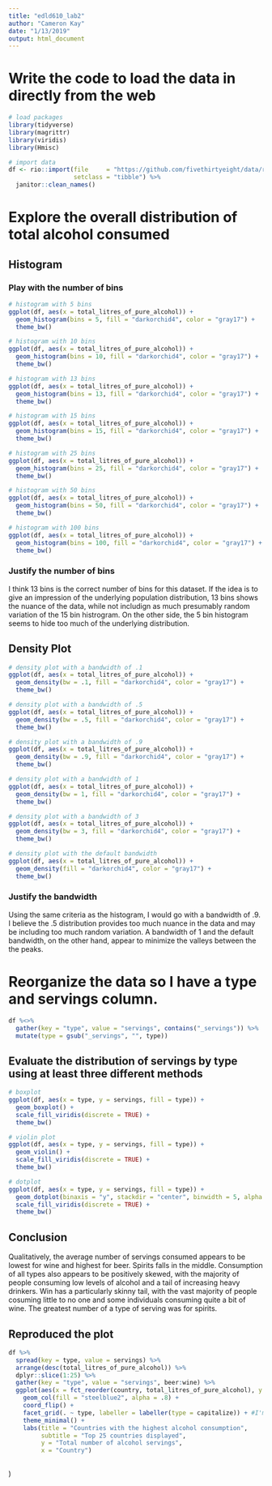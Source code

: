 ```yaml
---
title: "edld610_lab2"
author: "Cameron Kay"
date: "1/13/2019"
output: html_document
---
```


# Write the code to load the data in directly from the web

```r
# load packages
library(tidyverse)
library(magrittr)
library(viridis)
library(Hmisc)

# import data
df <- rio::import(file     = "https://github.com/fivethirtyeight/data/raw/master/alcohol-consumption/drinks.csv",
                  setclass = "tibble") %>%
  janitor::clean_names()
```

# Explore the overall distribution of total alcohol consumed

## Histogram

### Play with the number of bins

```r
# histogram with 5 bins
ggplot(df, aes(x = total_litres_of_pure_alcohol)) +
  geom_histogram(bins = 5, fill = "darkorchid4", color = "gray17") +
  theme_bw()

# histogram with 10 bins
ggplot(df, aes(x = total_litres_of_pure_alcohol)) +
  geom_histogram(bins = 10, fill = "darkorchid4", color = "gray17") +
  theme_bw()

# histogram with 13 bins
ggplot(df, aes(x = total_litres_of_pure_alcohol)) +
  geom_histogram(bins = 13, fill = "darkorchid4", color = "gray17") +
  theme_bw()

# histogram with 15 bins
ggplot(df, aes(x = total_litres_of_pure_alcohol)) +
  geom_histogram(bins = 15, fill = "darkorchid4", color = "gray17") +
  theme_bw()

# histogram with 25 bins
ggplot(df, aes(x = total_litres_of_pure_alcohol)) +
  geom_histogram(bins = 25, fill = "darkorchid4", color = "gray17") +
  theme_bw()

# histogram with 50 bins
ggplot(df, aes(x = total_litres_of_pure_alcohol)) +
  geom_histogram(bins = 50, fill = "darkorchid4", color = "gray17") +
  theme_bw()

# histogram with 100 bins
ggplot(df, aes(x = total_litres_of_pure_alcohol)) +
  geom_histogram(bins = 100, fill = "darkorchid4", color = "gray17") +
  theme_bw()
```

### Justify the number of bins

I think 13 bins is the correct number of bins for this dataset. If the idea is to give an impression of the underlying population distribution, 13 bins shows the nuance of the data, while not includign as much presumably random variation of the 15 bin histrogram. On the other side, the 5 bin histogram seems to hide too much of the underlying distribution. 

## Density Plot

```r
# density plot with a bandwidth of .1
ggplot(df, aes(x = total_litres_of_pure_alcohol)) +
  geom_density(bw = .1, fill = "darkorchid4", color = "gray17") +
  theme_bw()

# density plot with a bandwidth of .5
ggplot(df, aes(x = total_litres_of_pure_alcohol)) +
  geom_density(bw = .5, fill = "darkorchid4", color = "gray17") +
  theme_bw()

# density plot with a bandwidth of .9
ggplot(df, aes(x = total_litres_of_pure_alcohol)) +
  geom_density(bw = .9, fill = "darkorchid4", color = "gray17") +
  theme_bw()

# density plot with a bandwidth of 1
ggplot(df, aes(x = total_litres_of_pure_alcohol)) +
  geom_density(bw = 1, fill = "darkorchid4", color = "gray17") +
  theme_bw()

# density plot with a bandwidth of 3
ggplot(df, aes(x = total_litres_of_pure_alcohol)) +
  geom_density(bw = 3, fill = "darkorchid4", color = "gray17") +
  theme_bw()

# density plot with the default bandwidth
ggplot(df, aes(x = total_litres_of_pure_alcohol)) +
  geom_density(fill = "darkorchid4", color = "gray17") +
  theme_bw()
```

### Justify the bandwidth

Using the same criteria as the histogram, I would go with a bandwidth of .9. I believe the .5 distribution provides too much nuance in the data and may be including too much random variation. A bandwidth of 1 and the default bandwidth, on the other hand, appear to minimize the valleys between the the peaks.

# Reorganize the data so I have a type and servings column.

```r
df %<>%
  gather(key = "type", value = "servings", contains("_servings")) %>%
  mutate(type = gsub("_servings", "", type))
```

## Evaluate the distribution of servings by type using at least three different methods

```r
# boxplot
ggplot(df, aes(x = type, y = servings, fill = type)) +
  geom_boxplot() +
  scale_fill_viridis(discrete = TRUE) +
  theme_bw()

# violin plot
ggplot(df, aes(x = type, y = servings, fill = type)) +
  geom_violin() +
  scale_fill_viridis(discrete = TRUE) +
  theme_bw()

# dotplot
ggplot(df, aes(x = type, y = servings, fill = type)) +
  geom_dotplot(binaxis = "y", stackdir = "center", binwidth = 5, alpha = .7) +
  scale_fill_viridis(discrete = TRUE) +
  theme_bw()
```

## Conclusion

Qualitatively, the average number of servings consumed appears to be lowest for wine and highest for beer. Spirits falls in the middle. Consumption of all types also appears to be positively skewed, with the majority of people consuming low levels of alcohol and a tail of increasing heavy drinkers. Win has a particularly skinny tail, with the vast majority of people cosuming little to no one and some individuals consuming quite a bit of wine. The greatest number of a type of serving was for spirits. 

## Reproduced the plot

```r
df %>%
  spread(key = type, value = servings) %>%
  arrange(desc(total_litres_of_pure_alcohol)) %>%
  dplyr::slice(1:25) %>%
  gather(key = "type", value = "servings", beer:wine) %>%
  ggplot(aes(x = fct_reorder(country, total_litres_of_pure_alcohol), y = total_litres_of_pure_alcohol)) + 
    geom_col(fill = "steelblue2", alpha = .8) +
    coord_flip() + 
    facet_grid(. ~ type, labeller = labeller(type = capitalize)) + #I'm not sure why you would want to facet_wrap by type of alcohol if you are going to plot total number of aclohol servings on the Y-axis
    theme_minimal() +
    labs(title = "Countries with the highest alcohol consumption",
         subtitle = "Top 25 countries displayed",
         y = "Total number of alcohol servings",
         x = "Country")
  
```
)